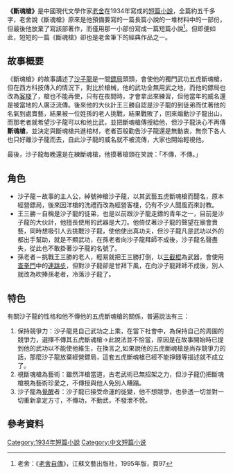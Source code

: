 {{Refimprove|time=2012-02-24T13:36:53+00:00 }}
'''《斷魂槍》'''是中國現代文學作家[[老舍|老舍]]在1934年寫成的[[短篇小說|短篇小說]]，全篇約五千多字，老舍說《斷魂槍》原來是他預備要寫的一篇長篇小說的一堆材料中的一部份，但最後他放棄了寫該部著作，而僅用那一小部份寫成一篇短篇小說<ref>老舍：《[[老舍自傳|老舍自傳]]》，江蘇文藝出版社，1995年版，頁97</ref>。但即便如此，短短的一篇《斷魂槍》卻也是老舍筆下的經典作品之一。
== 故事概要 ==
《斷魂槍》的故事講述了[[沙子龍|沙子龍]]是一間[[鏢局|鏢局]]頭頭，會使他的獨門武功五虎斷魂槍，但在西方科技傳入的情況下，對比於槍械，他的武功全無用武之地，而他的鏢局也改為[[客棧|客棧]]了，槍也不能再使，只有在夜間時，才會拿出來練習，但他當年的威名還是被當地的人廣泛流傳。後來他的大伙計王三勝自認是沙子龍的到徒弟而仗著他的名氣到處賣藝，結果被一位姓孫的老人挑戰，結果戰敗了，回來煽動沙子龍出山，而那老者就希望沙子龍可以和他比武，並把斷魂槍傳授給他，但沙子龍決心不再傳'''斷魂槍'''，並決定與斷魂槍共進棺材，老者百般勸告沙子龍還是無動衷，無奈下各人也只好離沙子龍而去，自此沙子龍的威名就不被流傳，大家也開始輕視他。

最後，沙子龍每晚還是在練斷魂槍，他摸著槍頭在笑說：「不傳，不傳。」

== 角色 ==
*沙子龍－故事的主人公，綽號神槍沙子龍，以其武藝五虎斷魂槍而聞名，原本經營鏢局，後來因洋槍的洗禮而改為經營客棧，仍有不少人聞風而來討教。
*王三勝－自稱是沙子龍的徒弟，也是以前跟沙子龍走鏢的青年之一，目前是沙子龍的大伙計，他擅長使用的武器是大刀。他倚仗著沙子龍的聲望在廟會賣藝，同時想吸引人去挑戰沙子龍，使他使出真功夫，但沙子龍凡是武功以外的都出手幫助，就是不顯武功，在孫老者向沙子龍拜師不成後，沙子龍名聲盡失，從此也不敢掛著沙子龍的名號了。
*孫老者－挑戰王三勝的老人，輕易就把王三勝打倒，以[[三截棍|三截棍]]為武器，會使用[[查拳門|查拳門]]中的[[連跳步|連跳步]]，但對沙子龍卻是甘拜下風，在向沙子龍拜師不成後，別人就改為吹捧孫老者，冷落沙子龍了。

== 特色 ==
有關沙子龍的性格和他不傳他的五虎斷魂槍的關係，普遍說法有三：

# 保持競爭力：沙子龍見自己武功之上乘，在當下社會中，為保持自己的周圍的競爭力，選擇不傳其五虎斷魂槍→此說法並不恰當，原因是在故事開始時已提到他的武功以不能使他維生，在換言之,如果說他的五虎斷魂槍是尚存競爭力的話，那麼沙子龍放棄經營鏢局，這套五虎斷魂槍已經不能掙錢等描述就不成立了。
# 視斷魂槍為藝術：雖然洋槍當道，古老武術已無招架之力，但沙子龍仍把斷魂槍視為藝術珍愛之，不傳授與他人免別人糟蹋。 
# 沙子龍為[[覺醒|覺醒]]者：沙子龍已接受命運的徙變，他不想競爭，也參透一切並對一切重新拿定方寸，不傳功，不動武，不發泄不悅。

== 參考資料 ==
<references/>

[[Category:1934年短篇小說|Category:1934年短篇小說]]
[[Category:中文短篇小说|Category:中文短篇小说]]